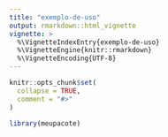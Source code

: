 ```yaml
---
title: "exemplo-de-uso"
output: rmarkdown::html_vignette
vignette: >
  %\VignetteIndexEntry{exemplo-de-uso}
  %\VignetteEngine{knitr::rmarkdown}
  %\VignetteEncoding{UTF-8}
---
```


```r
knitr::opts_chunk$set(
  collapse = TRUE,
  comment = "#>"
)
```


```r
library(meupacote)
```
